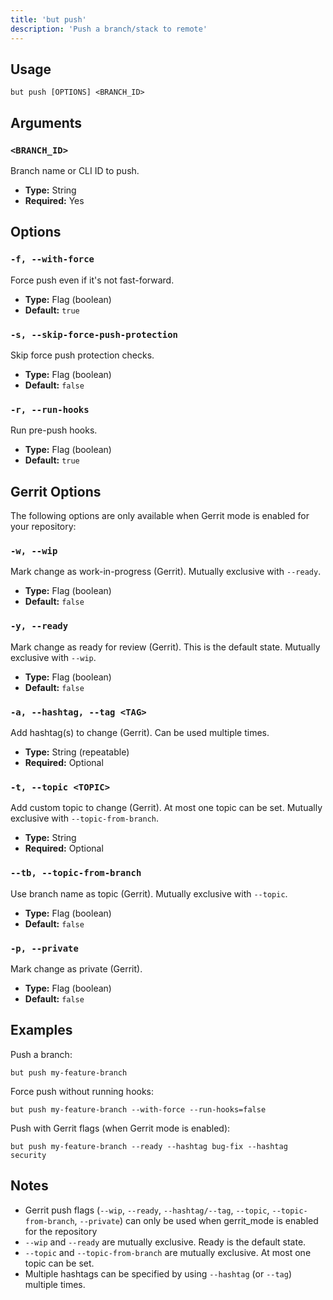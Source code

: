 ```yaml
---
title: 'but push'
description: 'Push a branch/stack to remote'
---
```


## Usage

```
but push [OPTIONS] <BRANCH_ID>
```

## Arguments

### `<BRANCH_ID>`

Branch name or CLI ID to push.

- **Type:** String
- **Required:** Yes

## Options

### `-f, --with-force`

Force push even if it's not fast-forward.

- **Type:** Flag (boolean)
- **Default:** `true`

### `-s, --skip-force-push-protection`

Skip force push protection checks.

- **Type:** Flag (boolean)
- **Default:** `false`

### `-r, --run-hooks`

Run pre-push hooks.

- **Type:** Flag (boolean)
- **Default:** `true`

## Gerrit Options

The following options are only available when Gerrit mode is enabled for your repository:

### `-w, --wip`

Mark change as work-in-progress (Gerrit). Mutually exclusive with `--ready`.

- **Type:** Flag (boolean)
- **Default:** `false`

### `-y, --ready`

Mark change as ready for review (Gerrit). This is the default state. Mutually exclusive with `--wip`.

- **Type:** Flag (boolean)
- **Default:** `false`

### `-a, --hashtag, --tag <TAG>`

Add hashtag(s) to change (Gerrit). Can be used multiple times.

- **Type:** String (repeatable)
- **Required:** Optional

### `-t, --topic <TOPIC>`

Add custom topic to change (Gerrit). At most one topic can be set. Mutually exclusive with `--topic-from-branch`.

- **Type:** String
- **Required:** Optional

### `--tb, --topic-from-branch`

Use branch name as topic (Gerrit). Mutually exclusive with `--topic`.

- **Type:** Flag (boolean)
- **Default:** `false`

### `-p, --private`

Mark change as private (Gerrit).

- **Type:** Flag (boolean)
- **Default:** `false`

## Examples

Push a branch:

```
but push my-feature-branch
```

Force push without running hooks:

```
but push my-feature-branch --with-force --run-hooks=false
```

Push with Gerrit flags (when Gerrit mode is enabled):

```
but push my-feature-branch --ready --hashtag bug-fix --hashtag security
```

## Notes

- Gerrit push flags (`--wip`, `--ready`, `--hashtag/--tag`, `--topic`, `--topic-from-branch`, `--private`) can only be used when gerrit_mode is enabled for the repository
- `--wip` and `--ready` are mutually exclusive. Ready is the default state.
- `--topic` and `--topic-from-branch` are mutually exclusive. At most one topic can be set.
- Multiple hashtags can be specified by using `--hashtag` (or `--tag`) multiple times.
